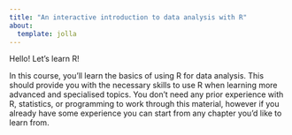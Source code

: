 ```yaml
---
title: "An interactive introduction to data analysis with R"
about:
  template: jolla
---
```


Hello! Let's learn R!

In this course, you'll learn the basics of using R for data analysis. This should provide you with the necessary skills to use R when learning more advanced and specialised topics. You don't need any prior experience with R, statistics, or programming to work through this material, however if you already have some experience you can start from any chapter you'd like to learn from.

